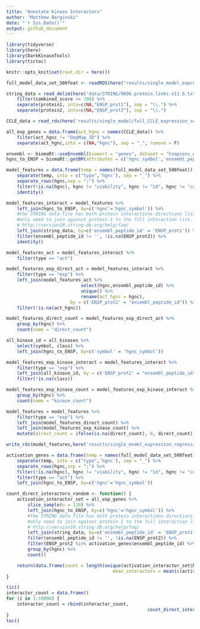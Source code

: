 ```yaml
---
title: "Annotate Kinase Interactors"
author: "Matthew Berginski"
date: "`r Sys.Date()`"
output: github_document
---
```


```r
library(tidyverse)
library(here)
library(DarkKinaseTools)
library(tictoc)

knitr::opts_knit$set(root.dir = here())
```

```r
full_model_data_set_500feat <- readRDS(here("results/single_model_expression_regression/full_model_data_set_500feat.rds"))

string_data = read_delim(here('data/STRING/9606.protein.links.v11.5.txt.gz')) %>%
	filter(combined_score >= 700) %>%
	separate(protein1, into=c(NA,"ENSP_prot1"), sep = "\\.") %>%
	separate(protein2, into=c(NA,"ENSP_prot2"), sep = "\\.")

CCLE_data = read_rds(here('results/single_model/full_CCLE_expression_set_for_ML.rds'))

all_exp_genes = data.frame(act_hgnc = names(CCLE_data)) %>%
	filter(act_hgnc != "DepMap_ID") %>%
	separate(act_hgnc,into = c(NA,"hgnc"), sep = "_", remove = F)
```

```r
ensembl <- biomaRt::useEnsembl(biomart = "genes", dataset = "hsapiens_gene_ensembl")
hgnc_to_ENSP = biomaRt::getBM(attributes = c('hgnc_symbol','ensembl_peptide_id'), mart = ensembl)
```

```r
model_features = data.frame(temp = names(full_model_data_set_500feat)) %>%
	separate(temp, into = c("type",'hgnc'), sep = "_") %>%
	separate_rows(hgnc,sep = ";") %>%
	filter(!is.na(hgnc), hgnc != "viability", hgnc != "id", hgnc != "conc") %>%
	identity()

model_features_interact = model_features %>% 
	left_join(hgnc_to_ENSP, by=c('hgnc'='hgnc_symbol')) %>%
	#the STRING data file has both protein interactions directions listed, so we
	#only need to join against protein 1 to the full interaction list.
	# http://version10.string-db.org/help/faq/
	left_join(string_data, by=c('ensembl_peptide_id' = 'ENSP_prot1')) %>%
	filter(ensembl_peptide_id != '', !is.na(ENSP_prot2)) %>%
	identity()

model_features_act = model_features_interact %>%
	filter(type == "act")

model_features_exp_direct_act = model_features_interact %>%
	filter(type == "exp") %>%
	left_join(model_features_act %>%
							select(hgnc,ensembl_peptide_id) %>%
							unique() %>%
							rename(act_hgnc = hgnc),
						by = c('ENSP_prot2' = "ensembl_peptide_id")) %>%
	filter(!is.na(act_hgnc))

model_features_direct_count = model_features_exp_direct_act %>%
	group_by(hgnc) %>%
	count(name = "direct_count")

all_kinase_id = all_kinases %>%
	select(symbol, class) %>%
	left_join(hgnc_to_ENSP, by=c('symbol' = 'hgnc_symbol'))

model_features_exp_kinase_interact = model_features_interact %>%
	filter(type == "exp") %>%
	left_join(all_kinase_id, by = c('ENSP_prot2' = "ensembl_peptide_id")) %>%
	filter(!is.na(class))

model_features_exp_kinase_count = model_features_exp_kinase_interact %>%
	group_by(hgnc) %>%
	count(name = "kinase_count")

model_features = model_features %>%
	filter(type == "exp") %>%
	left_join(model_features_direct_count) %>%
	left_join(model_features_exp_kinase_count) %>% 
	mutate(direct_count = ifelse(is.na(direct_count), 0, direct_count))

write_rds(model_features,here('results/single_model_expression_regression/expression_feature_interactors.rds'))
```

```r
activation_genes = data.frame(temp = names(full_model_data_set_500feat)) %>%
	separate(temp, into = c("type",'hgnc'), sep = "_") %>%
	separate_rows(hgnc,sep = ";") %>%
	filter(!is.na(hgnc), hgnc != "viability", hgnc != "id", hgnc != "conc") %>%
	filter(type == "act") %>%
	left_join(hgnc_to_ENSP, by=c('hgnc'='hgnc_symbol'))

count_direct_interactors_random <- function() {
	activation_interactor_set = all_exp_genes %>%
		slice_sample(n = 110) %>%
		left_join(hgnc_to_ENSP, by=c('hgnc'='hgnc_symbol')) %>%
		#the STRING data file has both protein interactions directions listed, so we
		#only need to join against protein 1 to the full interaction list.
		# http://version10.string-db.org/help/faq/
		left_join(string_data, by=c('ensembl_peptide_id' = 'ENSP_prot1')) %>%
		filter(ensembl_peptide_id != '', !is.na(ENSP_prot2)) %>%
		filter(ENSP_prot2 %in% activation_genes$ensembl_peptide_id) %>% 
		group_by(hgnc) %>% 
		count()

	return(data.frame(count = length(unique(activation_interactor_set$hgnc)),
										mean_interactors = mean(c(activation_interactor_set$n, rep(0,110 - length(activation_interactor_set$n))))))
}

tic()
interactor_count = data.frame()
for (i in 1:10000) {
	interactor_count = rbind(interactor_count,
													 count_direct_interactors_random())
}
toc()
```

